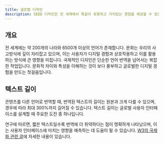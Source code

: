 ```yaml
---
title: 글로벌 디자인
description: SEED 디자인은 전 세계에서 똑같이 유용하고 가치있는 경험을 제공할 수 있도록 돕습니다.
---
```


## 개요

전 세계에는 약 200개의 나라와 6500개 이상의 언어가 존재합니다.
문화는 우리의 사고방식에 깊이 자리잡고 있으며, 이는 사용자가 디지털 경험과 상호작용하고 이를 활용하는 방식에 큰 영향을 미칩니다.
국제적인 디자인은 단순한 언어 번역을 넘어서는 복잡한 작업입니다.
문화적 차이와 특성을 이해하는 것이 보다 풍부하고 글로벌한 디지털 경험을 만드는 첫걸음입니다.

## 텍스트 길이

콘텐츠를 다른 언어로 번역할 때, 번역된 텍스트의 길이는 원본과 크게 다를 수 있으며, 경우에 따라 최대 300%까지 길어질 수 있습니다.
텍스트 길이는 글로벌 사용자 인터페이스를 설계할 때 주요한 도전 중 하나입니다.

연구에 따르면, 짧은 텍스트일수록 번역에 더 취약하다는 점이 명확하게 나타났으며, 이는 사용자 인터페이스에 미치는 영향을 예측하는 데 도움이 될 수 있습니다.
[W3의 국제화 관련 글](https://www.w3.org/International/articles/article-text-size.en)에 자세한 내용이 있습니다.
